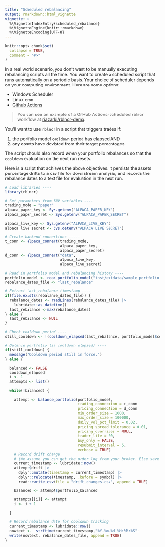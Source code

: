 ```yaml
---
title: "Scheduled rebalancing"
output: rmarkdown::html_vignette
vignette: >
  %\VignetteIndexEntry{scheduled_rebalance}
  %\VignetteEngine{knitr::rmarkdown}
  %\VignetteEncoding{UTF-8}
---
```


```r
knitr::opts_chunk$set(
  collapse = TRUE,
  comment = "#>"
)
```


In a real world scenario, you don't want to be manually executing rebalancing scripts all the time. You want to create a scheduled script that runs automatically on a periodic basis. Your choice of scheduler depends on your computing environment. Here are some options:

- Windows Scheduler
- Linux `cron`
- [Github Actions](https://docs.github.com/en/actions)

> You can see an example of a GitHub Actions-scheduled rblncr workflow at [riazarbi/rblncr-demo](https://github.com/riazarbi/rblncr-demo).

You'll want to use `rblncr` in a script that triggers trades if:

1. the portfolio model `cooldown` period has elapsed AND
2. any assets have deviated from their target percentages

The script should also record _when_ your portfolio rebalances so that the `cooldown` evaluation on the next run resets.

Here is a script that achieves the above objectives. It persists the assets percentage drifts to a csv file for downstream analysis, and records the rebalance dates to a text file for evaluation in the next run.

```r
# Load libraries ----
library(rblncr)

# Set parameters from ENV variables ----
trading_mode = "paper"
alpaca_paper_key <- Sys.getenv("ALPACA_PAPER_KEY")
alpaca_paper_secret <- Sys.getenv("ALPACA_PAPER_SECRET")

alpaca_live_key <- Sys.getenv("ALPACA_LIVE_KEY")
alpaca_live_secret <- Sys.getenv("ALPACA_LIVE_SECRET")

# Create backend connections -----
t_conn <- alpaca_connect(trading_mode,
                         alpaca_paper_key,
                         alpaca_paper_secret)
d_conn <- alpaca_connect("data",
                         alpaca_live_key,
                         alpaca_live_secret)

# Read in portfolio model and rebalancing history ----
portfolio_model <- read_portfolio_model("inst/extdata/sample_portfolio.yaml")
rebalance_dates_file <- "last_rebalance"

# Extract last_rebalance timestamp ----
if(file.exists(rebalance_dates_file)) {
  rebalance_dates <- readLines(rebalance_dates_file) |>
    lubridate::as_datetime()
  last_rebalance <-max(rebalance_dates)
} else {
  last_rebalance <- NULL
}

# Check cooldown period ----
still_cooldown <- !(cooldown_elapsed(last_rebalance, portfolio_model$cooldown$days))

# Balance portfolio (if cooldown elapsed) ----
if(still_cooldown) {
  message("Cooldown period still in force.")
} else {

  balanced <- FALSE
  cooldown_elapsed
  i <- 1
  attempts <- list()

  while(!balanced) {

    attempt <- balance_portfolio(portfolio_model,
                                 trading_connection = t_conn,
                                 pricing_connection = d_conn,
                                 min_order_size = 1000,
                                 max_order_size = 100000,
                                 daily_vol_pct_limit = 0.02,
                                 pricing_spread_tolerance = 0.01,
                                 pricing_overrides = NULL,
                                 trader_life = 30,
                                 buy_only = FALSE,
                                 resubmit_interval = 5,
                                 verbose = TRUE)
    # Record drift change
    # (We assume you can get the order log from your broker. Else save those as well.)
    current_timestamp <- lubridate::now()
    attempt$drift |>
      dplyr::mutate(timestamp = current_timestamp) |>
      dplyr::relocate(timestamp, .before = symbol) |>
      readr::write_csv(file = "drift_changes.csv", append = TRUE)

    balanced <- attempt$portfolio_balanced

    attempts[[i]] <- attempt
    i <- i + 1

  }

  # Record rebalance date for cooldown tracking
  current_timestamp <- lubridate::now()
  nowtext <-  strftime(current_timestamp,"%Y-%m-%d %H:%M:%S")
  write(nowtext, rebalance_dates_file, append = TRUE)
}
```
